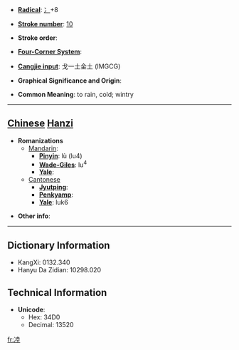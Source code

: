 * '''[[Wiktionary:Chinese radical index| Radical]]''': [[Wiktionary:Chinese radical index 冫|冫]]+8

* '''[[Wiktionary:Chinese total strokes index|Stroke number]]''': [[Wiktionary:Chinese total strokes index 10|10]]

* '''Stroke order''': 

* '''[[Wiktionary:Chinese four corner index|Four-Corner System]]''': 

* '''[[Wiktionary:Chinese Cangjie index|Cangjie input]]''': 戈一土金土 (IMGCG)

* '''Graphical Significance and Origin''': 

* '''Common Meaning''': to rain, cold; wintry

----

== [[Chinese]] [[Hanzi]] ==

* '''Romanizations'''
** [[Mandarin]]:
*** '''[[Pinyin]]''': lù (lu4)
*** '''[[Wade-Giles]]''': lu<sup>4</sup>
*** '''[[Yale]]''': 
**[[Cantonese]]
***'''[[Jyutping]]''':
***'''[[Penkyamp]]''': 
***'''[[Yale]]''': luk6

* '''Other info''': 

----

== Dictionary Information ==

* KangXi: 0132.340
* Hanyu Da Zidian: 10298.020

== Technical Information ==

* '''Unicode''':
** Hex: 34D0
** Decimal: 13520

[[fr:㓐]]